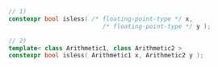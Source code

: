 ```cpp
// 1)
constexpr bool isless( /* floating-point-type */ x,
                          /* floating-point-type */ y );
```
```cpp title="Additional Overloads"
// 2)
template< class Arithmetic1, class Arithmetic2 >
constexpr bool isless( Arithmetic1 x, Arithmetic2 y );
```